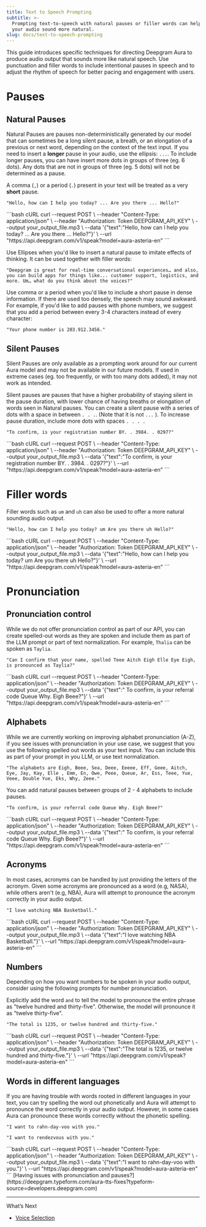 ```yaml
---
title: Text to Speech Prompting
subtitle: >-
  Prompting text-to-speech with natural pauses or filler words can help to make
  your audio sound more natural.
slug: docs/text-to-speech-prompting
---
```



This guide introduces specific techniques for directing Deepgram Aura to produce audio output that sounds more like natural speech. Use punctuation and filler words to include intentional pauses in speech and to adjust the rhythm of speech for better pacing and engagement with users.

# Pauses

## Natural Pauses

Natural Pauses are pauses non-deterministically generated by our model that can sometimes be a long silent pause, a breath, or an elongation of a previous or next word, depending on the context of the text input. If you need to insert a **longer** pause in your audio, use the ellipsis: `...`. To include longer pauses, you can have insert more dots in groups of three (eg. 6 dots). Any dots that are not in groups of three (eg. 5 dots) will not be determined as a pause.

A comma (`,`) or a period (`.`) present in your text will be treated as a very **short** pause.

```
"Hello, how can I help you today? ... Are you there ... Hello?"
```

<CodeGroup>
  ```bash cURL
      curl --request POST \
       --header "Content-Type: application/json" \
       --header "Authorization: Token DEEPGRAM_API_KEY" \
       --output your_output_file.mp3 \
       --data '{"text":"Hello, how can I help you today? ... Are you there ... Hello?"}' \
       --url "https://api.deepgram.com/v1/speak?model=aura-asteria-en"
  ```
</CodeGroup>

Use Ellipses when you'd like to insert a natural pause to imitate effects of thinking. It can be used together with filler words:

```
"Deepgram is great for real-time conversational experiences… and also, you can build apps for things like... customer support, logistics, and more. Um… what do you think about the voices?"
```

Use comma or a period when you'd like to include a short pause in dense information. If there are used too densely, the speech may sound awkward. For example, if you'd like to add pauses with phone numbers, we suggest that you add a period between every 3-4 characters instead of every character:

```
"Your phone number is 203.912.3456."
```

## Silent Pauses

<Warning>
  Silent Pauses are only available as a prompting work around for our current Aura model and may not be available in our future models. If used in extreme cases (eg. too frequently, or with too many dots added), it may not work as intended.
</Warning>

Silent pauses are pauses that have a higher probability of staying silent in the pause duration, with lower chance of having breaths or elongation of words seen in Natural pauses. You can create a silent pause with a series of dots with a space in between `. . .`. (Note that it is not `...` ). To increase pause duration, include more dots with spaces `. . . .`

```
"To confirm, is your registration number BY. . 3984. . 0297?"
```

<CodeGroup>
  ```bash cURL
  curl --request POST \
       --header "Content-Type: application/json" \
       --header "Authorization: Token DEEPGRAM_API_KEY" \
       --output your_output_file.mp3 \
       --data '{"text":"To confirm, is your registration number BY. . 3984. . 0297?"}' \
       --url "https://api.deepgram.com/v1/speak?model=aura-asteria-en"
  ```
</CodeGroup>

# Filler words

Filler words such as `um` and `uh` can also be used to offer a more natural sounding audio output.

```
"Hello, how can I help you today? um Are you there uh Hello?"
```

<CodeGroup>
  ```bash cURL
    curl --request POST \
       --header "Content-Type: application/json" \
       --header "Authorization: Token DEEPGRAM_API_KEY" \
       --output your_output_file.mp3 \
       --data '{"text":"Hello, how can I help you today? um Are you there uh Hello?"}' \
       --url "https://api.deepgram.com/v1/speak?model=aura-asteria-en"
  ```
</CodeGroup>

# Pronunciation

## Pronunciation control

While we do not offer pronunciation control as part of our API, you can create spelled-out words as they are spoken and include them as part of the LLM prompt or part of text normalization. For example, `Thalia` can be spoken as `Taylia`.

```
"Can I confirm that your name, spelled Teee Aitch Eigh Elle Eye Eigh, is pronounced as Taylia?"
```

<CodeGroup>
  ```bash cURL
  curl --request POST \
       --header "Content-Type: application/json" \
       --header "Authorization: Token DEEPGRAM_API_KEY" \
       --output your_output_file.mp3 \
       --data '{"text":" To confirm, is your referral code Queue Why. Eigh Beee?"}' \
       --url "https://api.deepgram.com/v1/speak?model=aura-asteria-en"
  ```
</CodeGroup>

## Alphabets

While we are currently working on improving alphabet pronunciation (A-Z), if you see issues with pronunciation in your use case, we suggest that you use the following spelled out words as your text input. You can include this as part of your prompt in you LLM, or use text normalization.

```
"The alphabets are Eigh, Beee, Sea, Deee, Eeeee, Eff, Geee, Aitch, Eye, Jay, Kay, Elle , Emm, En, Owe, Peee, Queue, Ar, Ess, Teee, Yue, Veee, Double Yue, Eks, Why, Zeee."
```

You can add natural pauses between groups of 2 - 4 alphabets to include pauses.

```
"To confirm, is your referral code Queue Why. Eigh Beee?"
```

<CodeGroup>
  ```bash cURL
  curl --request POST \
       --header "Content-Type: application/json" \
       --header "Authorization: Token DEEPGRAM_API_KEY" \
       --output your_output_file.mp3 \
       --data '{"text":" To confirm, is your referral code Queue Why. Eigh Beee?"}' \
       --url "https://api.deepgram.com/v1/speak?model=aura-asteria-en"
  ```
</CodeGroup>

## Acronyms

In most cases, acronyms can be handled by just providing the letters of the acronym. Given some acronyms are pronounced as a word (e.g, NASA), while others aren't (e.g, NBA), Aura will attempt to pronounce the acronym correctly in your audio output.

```
"I love watching NBA Basketball."
```

<CodeGroup>
  ```bash cURL
  curl --request POST \
       --header "Content-Type: application/json" \
       --header "Authorization: Token DEEPGRAM_API_KEY" \
       --output your_output_file.mp3 \
       --data '{"text":"I love watching NBA Basketball."}' \
       --url "https://api.deepgram.com/v1/speak?model=aura-asteria-en"
  ```
</CodeGroup>

## Numbers

Depending on how you want numbers to be spoken in your audio output, consider using the following prompts for number pronunciation.

Explicitly add the word `and` to tell the model to pronounce the entire phrase as "twelve hundred and thirty-five". Otherwise, the model will pronounce it as "twelve thirty-five".

```
"The total is 1235, or twelve hundred and thirty-five."
```

<CodeGroup>
  ```bash cURL
  curl --request POST \
       --header "Content-Type: application/json" \
       --header "Authorization: Token DEEPGRAM_API_KEY" \
       --output your_output_file.mp3 \
       --data '{"text":"The total is 1235, or twelve hundred and thirty-five."}' \
       --url "https://api.deepgram.com/v1/speak?model=aura-asteria-en"
  ```
</CodeGroup>

## Words in different languages

If you are having trouble with words rooted in different languages in your text, you can try spelling the word out phonetically and Aura will attempt to pronounce the word correctly in your audio output. However, in some cases Aura can pronounce these words correctly without the phonetic spelling.

```
"I want to rahn-day-voo with you."
```

```
"I want to rendezvous with you."
```

<CodeGroup>
  ```bash cURL
   curl --request POST \
       --header "Content-Type: application/json" \
       --header "Authorization: Token DEEPGRAM_API_KEY" \
       --output your_output_file.mp3 \
       --data '{"text":"I want to rahn-day-voo with you."}' \
       --url "https://api.deepgram.com/v1/speak?model=aura-asteria-en"
  ```
</CodeGroup>

<Info>
  [Having issues with pronunciation and pauses?](https://deepgram.typeform.com/aura-tts-fixes?typeform-source=developers.deepgram.com)
</Info>

***

What’s Next

* [Voice Selection](/docs/tts-models)

